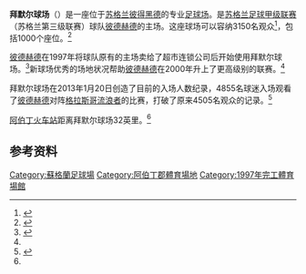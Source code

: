 {{noteTA
|1=zh-hans:足球俱乐部;zh-hk:足球会;zh-tw:足球会;
}}
{{Infobox stadium
| name = 拜默尔球场<br />''Balmoor Stadium''
| opened   = 1997年
| image    = [[File:Peterhead,_Balmoor_Stadium.jpg|250px]]
| coordinates = {{Coord|57.511694|-1.795847|display=it|type:landmark}}
| surface  = [[草地|草地]]
| owner    = [[彼德赫德足球会|彼德赫德足球会]] 
| capacity = 3,150<ref name="capacity"/> (1,000个座位)
| record_attendance   = 4,855 (对阵[[格拉斯哥流浪者|格拉斯哥流浪者]], 2013年1月20日)
| dimensions        = 105码 × 70码
| tenants  = [[彼德赫德足球会|彼德赫德足球会]]
}}

'''拜默尔球场'''（{{lang-en|'''Balmoor Stadium'''}}）是一座位于[[苏格兰|苏格兰]][[彼得黑德|彼得黑德]]{{tsl|en|A982 road|A982公路}}的专业[[足球场|足球场]]。是[[苏格兰足球甲级联赛|苏格兰足球甲级联赛]]（苏格兰第三级联赛）球队[[彼德赫德足球会|彼德赫德]]的主场。这座球场可以容纳3150名观众<ref name="capacity">{{cite web |url=http://spfl.co.uk/clubs/peterhead/ |title=Peterhead Football Club |publisher=Scottish Professional Football League |accessdate=2013年11月11日 |archive-date=2020年12月3日 |archive-url=https://web.archive.org/web/20201203232906/https://spfl.co.uk/clubs/peterhead |dead-url=no }}{{en}}</ref>，包括1000个座位。<ref name = "BBC">{{cite news|url=http://www.bbc.co.uk/sport/0/football/18735027|title=Rangers: Life in Scottish Division Three beckons|accessdate=2013年1月20日|archive-date=2013年10月17日|archive-url=https://web.archive.org/web/20131017004427/http://www.bbc.co.uk/sport/0/football/18735027|dead-url=no}}{{en}}</ref>

[[彼德赫德足球会|彼德赫德]]在1997年将球队原有的主场卖给了超市连锁公司{{tsl|en|Safeway (UK)|Safeway}}后开始使用拜默尔球场。<ref name="guide">{{cite news|url=http://www.footballgroundguide.com/scotland/peterhead.html|title=Peterhead|work=Scottish Ground Guide|publisher=Duncan Adams|accessdate=2012年1月8日|deadurl=yes|archiveurl=https://web.archive.org/web/20130329201647/http://www.footballgroundguide.com/scotland/peterhead.html|archivedate=2013年3月29日|df=}}{{en}}</ref>新球场优秀的场地状况帮助[[彼德赫德足球会|彼德赫德]]在2000年升上了更高级别的联赛。<ref name = "guide"/> 

拜默尔球场在2013年1月20日创造了目前的入场人数纪录，4855名球迷入场观看了[[彼德赫德足球会|彼德赫德]]对阵[[格拉斯哥流浪者|格拉斯哥流浪者]]的比赛，打破了原来4505名观众的记录。<ref>{{cite news|url=http://www.rangers.co.uk/match/match-reports/item/3172-peterhead-0-1-rangers|title=Peterhead   0 - 1   Rangers|publisher=Rangers FC|date=2013年1月20日|accessdate=2013年1月20日|deadurl=yes|archiveurl=https://web.archive.org/web/20140107232633/http://www.rangers.co.uk/match/match-reports/item/3172-peterhead-0-1-rangers|archivedate=2014年1月7日}}{{en}}</ref>

[[阿伯丁站|阿伯丁火车站]]距离拜默尔球场32英里。<ref name = "guide"/>

==参考资料==
{{Reflist}}

[[Category:蘇格蘭足球場|Category:蘇格蘭足球場]]
[[Category:阿伯丁郡體育場地|Category:阿伯丁郡體育場地]]
[[Category:1997年完工體育場館|Category:1997年完工體育場館]]